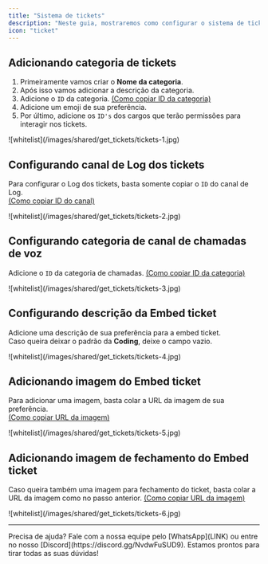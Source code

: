 ```yaml
---
title: "Sistema de tickets"
description: "Neste guia, mostraremos como configurar o sistema de tickets."
icon: "ticket"
---
```


## Adicionando categoria de tickets

1. Primeiramente vamos criar o **Nome da categoria**.
2. Após isso vamos adicionar a descrição da categoria.
3. Adicione o `ID` da categoria. [(Como copiar ID da categoria)](../general/conseguir-categorias)
4. Adicione um emoji de sua preferência.
5. Por último, adicione os `ID's` dos cargos que terão permissões para interagir nos tickets.

<Frame>
  ![whitelist](/images/shared/get_tickets/tickets-1.jpg)
</Frame>

## Configurando canal de Log dos tickets

Para configurar o Log dos tickets, basta somente copiar o `ID` do canal de Log. 
<br/>[(Como copiar ID do canal)](../general/conseguir-canais)

<Frame>
  ![whitelist](/images/shared/get_tickets/tickets-2.jpg)
</Frame>

## Configurando categoria de canal de chamadas de voz

Adicione o `ID` da categoria de chamadas. [(Como copiar ID da categoria)](../general/conseguir-categorias)

<Frame>
  ![whitelist](/images/shared/get_tickets/tickets-3.jpg)
</Frame>

## Configurando descrição da Embed ticket

Adicione uma descrição de sua preferência para a embed ticket.
<br/>Caso queira deixar o padrão da **Coding**, deixe o campo vazio.

<Frame>
  ![whitelist](/images/shared/get_tickets/tickets-4.jpg)
</Frame>

## Adicionando imagem do Embed ticket

Para adicionar uma imagem, basta colar a URL da imagem de sua preferência.
<br/>[(Como copiar URL da imagem)](../general/imagens)

<Frame>
  ![whitelist](/images/shared/get_tickets/tickets-5.jpg)
</Frame>

## Adicionando imagem de fechamento do Embed ticket

Caso queira também uma imagem para fechamento do ticket, basta colar a URL da imagem como no passo anterior. [(Como copiar URL da imagem)](../general/imagens)

<Frame>
  ![whitelist](/images/shared/get_tickets/tickets-6.jpg)
</Frame>

---

<Tip>
  Precisa de ajuda? Fale com a nossa equipe pelo [WhatsApp](LINK) ou entre no nosso [Discord](https://discord.gg/NvdwFuSUD9).  
  Estamos prontos para tirar todas as suas dúvidas!
</Tip>
